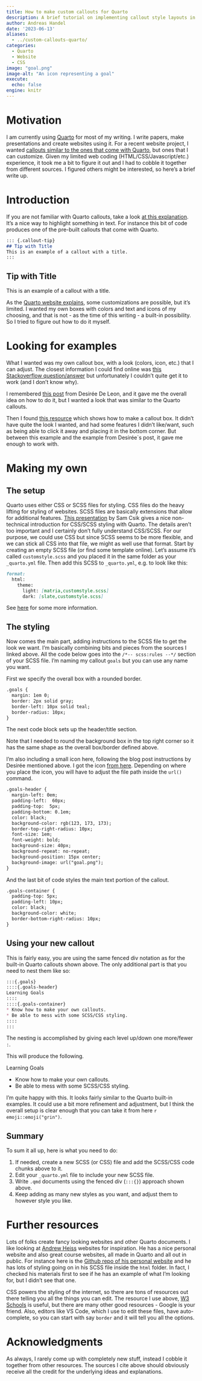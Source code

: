---
title: How to make custom callouts for Quarto    
description: A brief tutorial on implementing callout style layouts in Quarto for those with rudimentary CSS/HTML skills like myself.
author: Andreas Handel
date: '2023-06-13'
aliases: 
  - ../custom-callouts-quarto/
categories: 
  - Quarto
  - Website
  - CSS
image: "goal.png"
image-alt: "An icon representing a goal"
execute:
  echo: false
engine: knitr
---


# Motivation

I am currently using [Quarto](https://quarto.org) for most of my writing. I write papers, make presentations and create websites using it.
For a recent website project, I wanted [callouts similar to the ones that come with Quarto](https://quarto.org/docs/authoring/callouts.html), but ones that I can customize. Given my limited web coding (HTML/CSS/Javascript/etc.) experience, it took me a bit to figure it out and I had to cobble it together from different sources. I figured others might be interested, so here's a brief write up.

# Introduction

If you are not familiar with Quarto callouts, take a look [at this explanation](https://quarto.org/docs/authoring/callouts.html). It's a nice way to highlight something in text. For instance this bit of code produces one of the pre-built callouts that come with Quarto.   


````markdown
::: {.callout-tip}
## Tip with Title
This is an example of a callout with a title.
:::
````


::: {.callout-tip}
## Tip with Title
This is an example of a callout with a title.
:::


As the [Quarto website explains](https://quarto.org/docs/authoring/callouts.html), some customizations are possible, but it's limited. I wanted my own boxes with colors and text and icons of my choosing, and that is not - as the time of this writing - a built-in possibility. So I tried to figure out how to do it myself.


# Looking for examples

What I wanted was my own callout box, with a look (colors, icon, etc.) that I can adjust. The closest information I could find online was [this Stackoverflow question/answer](https://stackoverflow.com/questions/74647399/define-a-new-callout-in-quarto) but unfortunately I couldn't quite get it to work (and I don't know why).

I remembered [this post](https://desiree.rbind.io/blog/making-tip-boxes-with-bookdown-and-rmarkdown/) from Desirée De Leon, and it gave me the overall idea on how to do it, but I wanted a look that was similar to the Quarto callouts.

Then I found [this resource](https://www.w3schools.com/howto/howto_js_callout.asp) which shows how to make a callout box. It didn't have quite the look I wanted, and had some features I didn't like/want, such as being able to click it away and placing it in the bottom corner. But between this example and the example from Desirée`s post, it gave me enough to work with.


# Making my own

## The setup

Quarto uses either CSS or SCSS files for styling. CSS files do the heavy lifting for styling of websites. SCSS files are basically extensions that allow for additional features. [This presentation](https://ucsb-meds.github.io/customizing-quarto-websites/) by Sam Csik gives a nice non-technical introduction for CSS/SCSS styling with Quarto. The details aren't too important and I certainly don't fully understand CSS/SCSS. For our purpose, we could use CSS but since SCSS seems to be more flexible, and we can stick all CSS into that file, we might as well use that format. Start by creating an empty SCSS file (or find some template online). Let's assume it's called `customstyle.scss` and you placed it in the same folder as your `_quarto.yml` file. Then add this SCSS to `_quarto.yml`, e.g. to look like this:

````markdown
format:
  html:
    theme: 
      light: [matria,customstyle.scss]
      dark: [slate,customstyle.scss]

````

See [here](https://quarto.org/docs/output-formats/html-themes.html) for some more information.


## The styling

Now comes the main part, adding instructions to the SCSS file to get the look we want. I'm basically combining bits and pieces from the sources I linked above. All the code below goes into the `/*-- scss:rules --*/` section of your SCSS file. I'm naming my callout `goals` but you can use any name you want.

First we specify the overall box with a rounded border.

````markdown
.goals {
  margin: 1em 0;
  border: 2px solid gray;
  border-left: 10px solid teal; 
  border-radius: 10px;
}
````


The next code block sets up the header/title section. 

Note that I needed to round the background box in the top right corner so it has the same shape as the overall box/border defined above.

I'm also including a small icon here, following the blog post instructions by Desirée mentioned above. I got the icon [from here](https://uxwing.com/). Depending on where you place the icon, you will have to adjust the file path inside the `url()` command.



````markdown
.goals-header {
  margin-left: 0em;
  padding-left:  60px;
  padding-top:  5px;
  padding-bottom: 0.1em;
  color: black;
  background-color: rgb(123, 173, 173);
  border-top-right-radius: 10px;
  font-size: 1em;
  font-weight: bold;
  background-size: 40px;
  background-repeat: no-repeat;
  background-position: 15px center;
  background-image: url("goal.png");
}
````

And the last bit of code styles the main text portion of the callout.

````markdown
.goals-container {
  padding-top: 5px;
  padding-left: 10px;
  color: black;
  background-color: white;
  border-bottom-right-radius: 10px;
}
````





## Using your new callout

This is fairly easy, you are using the same fenced div notation as for the built-in Quarto callouts shown above. 
The only additional part is that you need to nest them like so:

````markdown
:::{.goals}
::::{.goals-header}
Learning Goals
::::
::::{.goals-container}
* Know how to make your own callouts.
* Be able to mess with some SCSS/CSS styling.
::::
:::
````

The nesting is accomplished by giving each level up/down one more/fewer `:`. 

This will produce the following.


:::{.goals}
::::{.goals-header}
Learning Goals
::::
::::{.goals-container}
* Know how to make your own callouts.
* Be able to mess with some SCSS/CSS styling.
::::
:::

I'm quite happy with this. It looks fairly similar to the Quarto built-in examples. It could use a bit more refinement and adjustment, but I think the overall setup is clear enough that you can take it from here `r emoji::emoji("grin")`.


## Summary

To sum it all up, here is what you need to do:

1. If needed, create a new SCSS (or CSS) file and add the SCSS/CSS code chunks above to it.
2. Edit your `_quarto.yml` file to include your new SCSS file.
3. Write `.qmd` documents using the fenced div (`:::{}`) approach shown above.
4. Keep adding as many new styles as you want, and adjust them to however style you like.




# Further resources

Lots of folks create fancy looking websites and other Quarto documents. I like looking at [Andrew Heiss](https://www.andrewheiss.com/) websites for inspiration. He has a nice personal website and also great course websites, all made in Quarto and all out in public. For instance here is the [Github repo of his personal website](https://github.com/andrewheiss/ath-quarto) and he has lots of styling going on in his SCSS file inside the `html` folder. In fact, I checked his materials first to see if he has an example of what I'm looking for, but I didn't see that one.

CSS powers the styling of the internet, so there are tons of resources out there telling you all the things you can edit. The resource I use above, [W3 Schools](https://www.w3schools.com/css/) is useful, but there are many other good resources - Google is your friend. Also, editors like VS Code, which I use to edit these files, have auto-complete, so you can start with say `border` and it will tell you all the options.



# Acknowledgments

As always, I rarely come up with completely new stuff, instead I cobble it together from other resources. The sources I cite above should obviously receive all the credit for the underlying ideas and explanations. 

